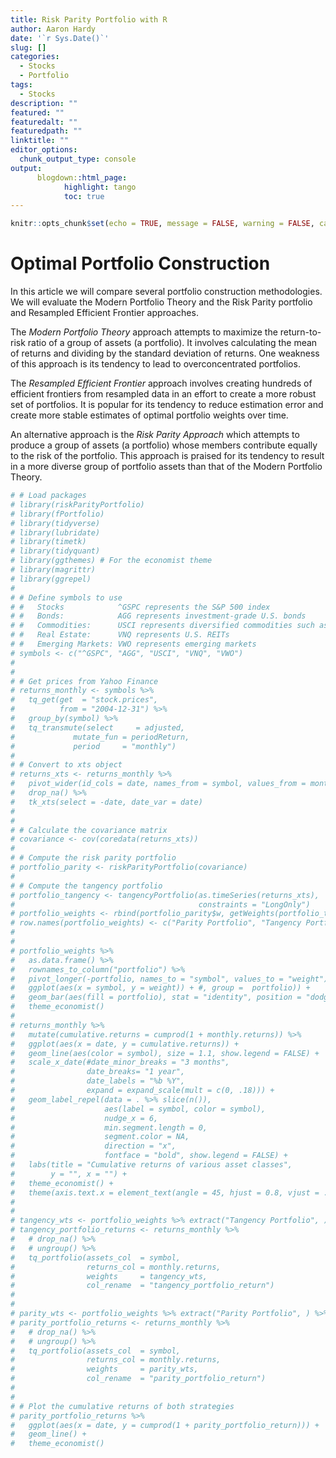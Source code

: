 ```yaml
---
title: Risk Parity Portfolio with R
author: Aaron Hardy
date: '`r Sys.Date()`'
slug: []
categories:
  - Stocks
  - Portfolio
tags:
  - Stocks
description: ""
featured: ""
featuredalt: ""
featuredpath: ""
linktitle: ""
editor_options: 
  chunk_output_type: console
output:
      blogdown::html_page:
            highlight: tango
            toc: true
---
```


```r
knitr::opts_chunk$set(echo = TRUE, message = FALSE, warning = FALSE, cache = TRUE)
```

# Optimal Portfolio Construction
In this article we will compare several portfolio construction methodologies. We will evaluate the Modern Portfolio Theory and the Risk Parity portfolio and Resampled Efficient Frontier approaches.
 
The *Modern Portfolio Theory* approach attempts to maximize the return-to-risk ratio of a group of assets (a portfolio). It involves calculating the mean of returns and dividing by the standard deviation of returns. One weakness of this approach is its tendency to lead to overconcentrated portfolios.

The *Resampled Efficient Frontier* approach involves creating hundreds of efficient frontiers from resampled data in an effort to create a more robust set of portfolios. It is popular for its tendency to reduce estimation error and create more stable estimates of optimal portfolio weights over time.

An alternative approach is the *Risk Parity Approach* which attempts to produce a group of assets (a portfolio) whose members contribute equally to the risk of the portfolio. This approach is praised for its tendency to result in a more diverse group of portfolio assets than that of the Modern Portfolio Theory.



```r

# # Load packages
# library(riskParityPortfolio)
# library(fPortfolio)
# library(tidyverse)
# library(lubridate)
# library(timetk)
# library(tidyquant)
# library(ggthemes) # For the economist theme
# library(magrittr)
# library(ggrepel)
# 
# # Define symbols to use
# #   Stocks            ^GSPC represents the S&P 500 index
# #   Bonds:            AGG represents investment-grade U.S. bonds
# #   Commodities:      USCI represents diversified commodities such as oil, natural gas,                         gold, silver, aluminum, copper, corn, soybeans, live cattle,                              coffee, sugar, etc.
# #   Real Estate:      VNQ represents U.S. REITs
# #   Emerging Markets: VWO represents emerging markets
# symbols <- c("^GSPC", "AGG", "USCI", "VNQ", "VWO")
# 
# 
# # Get prices from Yahoo Finance
# returns_monthly <- symbols %>%
#   tq_get(get  = "stock.prices",
#          from = "2004-12-31") %>%
#   group_by(symbol) %>%
#   tq_transmute(select     = adjusted,
#             mutate_fun = periodReturn,
#             period     = "monthly")
# 
# # Convert to xts object
# returns_xts <- returns_monthly %>%
#   pivot_wider(id_cols = date, names_from = symbol, values_from = monthly.returns) %>%
#   drop_na() %>%
#   tk_xts(select = -date, date_var = date)
# 
# 
# # Calculate the covariance matrix
# covariance <- cov(coredata(returns_xts))
# 
# # Compute the risk parity portfolio
# portfolio_parity <- riskParityPortfolio(covariance)
# 
# # Compute the tangency portfolio
# portfolio_tangency <- tangencyPortfolio(as.timeSeries(returns_xts),
#                                         constraints = "LongOnly")
# portfolio_weights <- rbind(portfolio_parity$w, getWeights(portfolio_tangency))
# row.names(portfolio_weights) <- c("Parity Portfolio", "Tangency Portfolio")
# 
# 
# portfolio_weights %>% 
#   as.data.frame() %>%
#   rownames_to_column("portfolio") %>%
#   pivot_longer(-portfolio, names_to = "symbol", values_to = "weight") %>%
#   ggplot(aes(x = symbol, y = weight)) + #, group =  portfolio)) +
#   geom_bar(aes(fill = portfolio), stat = "identity", position = "dodge") +
#   theme_economist()
# 
# returns_monthly %>% 
#   mutate(cumulative.returns = cumprod(1 + monthly.returns)) %>%
#   ggplot(aes(x = date, y = cumulative.returns)) + 
#   geom_line(aes(color = symbol), size = 1.1, show.legend = FALSE) + 
#   scale_x_date(#date_minor_breaks = "3 months",
#                date_breaks= "1 year",
#                date_labels = "%b %Y",
#                expand = expand_scale(mult = c(0, .18))) +
#   geom_label_repel(data = . %>% slice(n()),
#                    aes(label = symbol, color = symbol),
#                    nudge_x = 6,
#                    min.segment.length = 0,
#                    segment.color = NA,
#                    direction = "x",
#                    fontface = "bold", show.legend = FALSE) +
#   labs(title = "Cumulative returns of various asset classes",
#        y = "", x = "") +
#   theme_economist() +
#   theme(axis.text.x = element_text(angle = 45, hjust = 0.8, vjust = .5))   
# 
# 
# tangency_wts <- portfolio_weights %>% extract("Tangency Portfolio", ) %>% round(2)
# tangency_portfolio_returns <- returns_monthly %>%
#   # drop_na() %>%
#   # ungroup() %>%
#   tq_portfolio(assets_col  = symbol,
#                returns_col = monthly.returns, 
#                weights     = tangency_wts, 
#                col_rename  = "tangency_portfolio_return")
# 
# 
# parity_wts <- portfolio_weights %>% extract("Parity Portfolio", ) %>% round(2)
# parity_portfolio_returns <- returns_monthly %>%
#   # drop_na() %>%
#   # ungroup() %>%
#   tq_portfolio(assets_col  = symbol,
#                returns_col = monthly.returns, 
#                weights     = parity_wts, 
#                col_rename  = "parity_portfolio_return")
# 
# 
# # Plot the cumulative returns of both strategies
# parity_portfolio_returns %>%
#   ggplot(aes(x = date, y = cumprod(1 + parity_portfolio_return))) +
#   geom_line() +
#   theme_economist()


```



